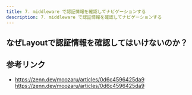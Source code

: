 ```yaml
---
title: 7. middleware で認証情報を確認してナビゲーションする
description: 7. middleware で認証情報を確認してナビゲーションする
---
```



## なぜLayoutで認証情報を確認してはいけないのか？

## 参考リンク

- https://zenn.dev/moozaru/articles/0d6c4596425da9 https://zenn.dev/moozaru/articles/0d6c4596425da9
